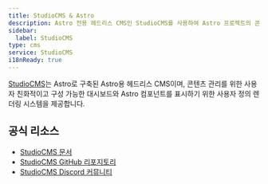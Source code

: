 ```yaml
---
title: StudioCMS & Astro
description: Astro 전용 헤드리스 CMS인 StudioCMS를 사용하여 Astro 프로젝트의 콘텐츠를 구축하고 관리하세요.
sidebar:
  label: StudioCMS
type: cms
service: StudioCMS
i18nReady: true
---
```


[StudioCMS](https://studiocms.dev/)는 Astro로 구축된 Astro용 헤드리스 CMS이며, 콘텐츠 관리를 위한 사용자 친화적이고 구성 가능한 대시보드와 Astro 컴포넌트를 표시하기 위한 사용자 정의 렌더링 시스템을 제공합니다.


## 공식 리소스

- [StudioCMS 문서](https://docs.studiocms.dev/)
- [StudioCMS GitHub 리포지토리](https://github.com/withstudiocms/studiocms)
- [StudioCMS Discord 커뮤니티](https://chat.studiocms.dev)
